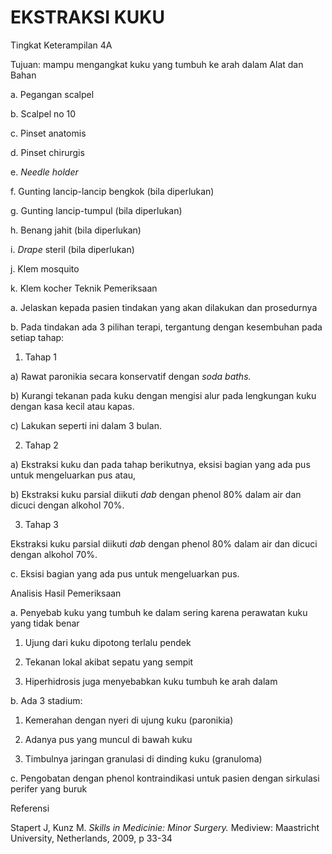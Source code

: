 # EKSTRAKSI KUKU

Tingkat Keterampilan 4A

Tujuan: mampu mengangkat kuku yang tumbuh ke arah dalam Alat dan Bahan

a. Pegangan scalpel

b. Scalpel no 10

c. Pinset anatomis

d. Pinset chirurgis

e. _Needle holder_

f. Gunting lancip-lancip bengkok (bila diperlukan)

g. Gunting lancip-tumpul (bila diperlukan)

h. Benang jahit (bila diperlukan)

i. _Drape_ steril (bila diperlukan)

j. Klem mosquito

k. Klem kocher Teknik Pemeriksaan

a. Jelaskan kepada pasien tindakan yang akan dilakukan dan prosedurnya

b. Pada tindakan ada 3 pilihan terapi, tergantung dengan kesembuhan pada setiap tahap:

1) Tahap 1

a) Rawat paronikia secara konservatif dengan _soda baths._

b) Kurangi tekanan pada kuku dengan mengisi alur pada lengkungan kuku dengan kasa kecil atau kapas.

 

c) Lakukan seperti ini dalam 3 bulan.

2) Tahap 2

a) Ekstraksi kuku dan pada tahap berikutnya, eksisi bagian yang ada pus untuk mengeluarkan pus atau,

b) Ekstraksi kuku parsial diikuti _dab_ dengan phenol 80% dalam air dan dicuci dengan alkohol 70%.

3) Tahap 3

Ekstraksi kuku parsial diikuti _dab_ dengan phenol 80% dalam air dan dicuci dengan alkohol 70%.

c. Eksisi bagian yang ada pus untuk mengeluarkan pus.

Analisis Hasil Pemeriksaan

a. Penyebab kuku yang tumbuh ke dalam sering karena perawatan kuku yang tidak benar

1) Ujung dari kuku dipotong terlalu pendek

2) Tekanan lokal akibat sepatu yang sempit

3) Hiperhidrosis juga menyebabkan kuku tumbuh ke arah dalam

b. Ada 3 stadium:

1) Kemerahan dengan nyeri di ujung kuku (paronikia)

2) Adanya pus yang muncul di bawah kuku

3) Timbulnya jaringan granulasi di dinding kuku (granuloma)

c. Pengobatan dengan phenol kontraindikasi untuk pasien dengan sirkulasi perifer yang buruk

Referensi

Stapert J, Kunz M. _Skills in Medicinie: Minor Surgery._ Mediview: Maastricht University, Netherlands, 2009, p 33-34
